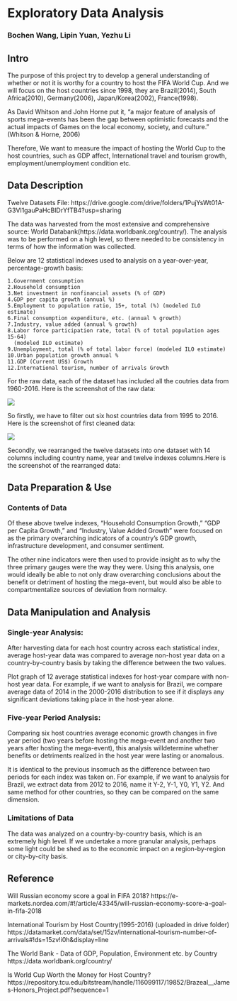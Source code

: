 
# Exploratory Data Analysis

### Bochen Wang, Lipin Yuan, Yezhu Li


## Intro

The purpose of this project try to develop a general understanding of whether or not it is worthy for a country to host the FIFA World Cup. And we will focus on the host countries since 1998, they are Brazil(2014), South Africa(2010), Germany(2006), Japan/Korea(2002), France(1998).

As David Whitson and John Horne put it, “a major feature of analysis of sports mega-events has been the gap between optimistic forecasts and the actual impacts of Games on the local economy, society, and culture.” (Whitson & Horne, 2006) 

Therefore, We want to measure the impact of hosting the World Cup to the host countries, such as GDP affect, International travel and tourism growth, employment/unemployment condition etc.  

## Data Description

Twelve Datasets File:
https://drive.google.com/drive/folders/1PujYsWt01A-G3Vl1gauPaHcBlDrYfTB4?usp=sharing

The data was harvested from the most extensive and comprehensive source: World Databank(https://data.worldbank.org/country/). The analysis was to be performed on a high level, so there needed to be consistency in terms of how the information was collected. 

Below are 12 statistical indexes used to analysis on a year-over-year, percentage-growth basis: 

```12
1.Government consumption
2.Household consumption  
3.Net investment in nonfinancial assets (% of GDP)  
4.GDP per capita growth (annual %)  
5.Employment to population ratio, 15+, total (%) (modeled ILO estimate)  
6.Final consumption expenditure, etc. (annual % growth)  
7.Industry, value added (annual % growth)  
8.Labor force participation rate, total (% of total population ages 15-64)
  (modeled ILO estimate)  
9.Unemployment, total (% of total labor force) (modeled ILO estimate)  
10.Urban population growth annual %
11.GDP (Current US$) Growth  
12.International tourism, number of arrivals Growth
```

For the raw data, each of the dataset has included all the coutries data from 1960-2016. Here is the screenshot of the raw data:

![](https://github.com/lpyuan/AddPics/blob/master/Screen%20Shot%202018-05-12%20at%209.48.02%20AM.png)

So firstly, we have to filter out six host countries data from 1995 to 2016. Here is the screenshot of first cleaned data:

![](https://github.com/lpyuan/AddPics/blob/master/Screen%20Shot%202018-05-12%20at%209.52.03%20AM.png)

Secondly, we rearranged the twelve datasets into one dataset with 14 columns including country name, year and twelve indexes columns.Here is the screenshot of the rearranged data:
![]()

## Data Preparation & Use

### Contents of Data

Of these above twelve indexes, “Household Consumption Growth,” “GDP per Capita Growth,” and “Industry, Value Added Growth” were focused on as the primary overarching indicators of a country’s GDP growth, infrastructure development, and consumer sentiment. 

The other nine indicators were then used to provide insight as to why the three primary gauges were the way they were. Using this analysis, one would ideally be able to not only draw overarching conclusions about the benefit or detriment of hosting the mega-event, but would also be able to compartmentalize sources of deviation from normalcy.

## Data Manipulation and Analysis

### Single-year Analysis: 

After harvesting data for each host country across each statistical index, average host-year data was compared to average non-host year data on a country-by-country basis by taking the difference between the two values.

Plot graph of 12 average statistical indexes for host-year compare with non-host year data. 
For example, if we want to analysis for Brazil, we compare average data of 2014 in the 2000-2016 distribution to see if it displays any significant deviations taking place in the host-year alone.

### Five-year Period Analysis: 

Comparing six host countries average economic growth changes in five year period (two years before hosting the mega-event and another two years after hosting the mega-event), this analysis willdetermine whether benefits or detriments realized in the host year were lasting or anomalous.

It is identical to the previous insomuch as the difference between two periods for each index was taken on. For example,  if we want to analysis for Brazil, we extract data from 2012 to 2016, name it Y-2, Y-1, Y0, Y1, Y2. And same method for other countries, so they can be compared on the same dimension.

### Limitations of Data

The data was analyzed on a country-by-country basis, which is an extremely high level. If we undertake a more granular analysis, perhaps some light could be shed as to the economic impact on a region-by-region or city-by-city basis.

## Reference

Will Russian economy score a goal in FIFA 2018?
https://e-markets.nordea.com/#!/article/43345/will-russian-economy-score-a-goal-in-fifa-2018

International Tourism by Host Country(1995-2016) (uploaded in drive folder)
https://datamarket.com/data/set/15zv/international-tourism-number-of-arrivals#!ds=15zv!i0h&display=line

The World Bank - Data of GDP, Population, Environment etc. by Country
https://data.worldbank.org/country/

Is World Cup Worth the Money for Host Country? 
https://repository.tcu.edu/bitstream/handle/116099117/19852/Brazeal__James-Honors_Project.pdf?sequence=1

